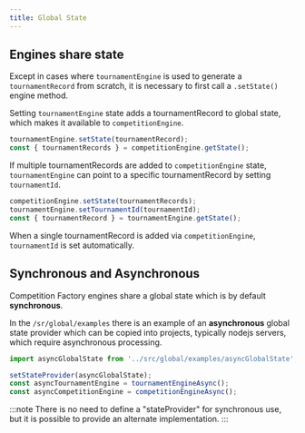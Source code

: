 ```yaml
---
title: Global State
---
```


## Engines share state

Except in cases where `tournamentEngine` is used to generate a `tournamentRecord` from scratch,
it is necessary to first call a `.setState()` engine method.

Setting `tournamentEngine` state adds a tournamentRecord to global state, which makes it available to `competitionEngine`.

```js
tournamentEngine.setState(tournamentRecord);
const { tournamentRecords } = competitionEngine.getState();
```

If multiple tournamentRecords are added to `competitionEngine` state,
`tournamentEngine` can point to a specific tournamentRecord by setting `tournamentId`.

```js
competitionEngine.setState(tournamentRecords);
tournamentEngine.setTournamentId(tournamentId);
const { tournamentRecord } = tournamentEngine.getState();
```

When a single tournamentRecord is added via `competitionEngine`, `tournamentId` is set automatically.

## Synchronous and Asynchronous

Competition Factory engines share a global state which is by default **synchronous**.

In the `/sr/global/examples` there is an example of an **asynchronous** global state provider which can be copied into projects,
typically nodejs servers, which require asynchronous processing.

```js
import asyncGlobalState from '../src/global/examples/asyncGlobalState';

setStateProvider(asyncGlobalState);
const asyncTournamentEngine = tournamentEngineAsync();
const asyncCompetitionEngine = competitionEngineAsync();
```

:::note
There is no need to define a "stateProvider" for synchronous use, but it is possible to provide an alternate implementation.
:::
